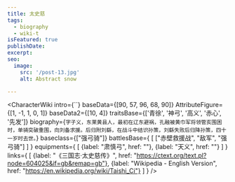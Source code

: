 ```yaml
---
title: 太史慈
tags:
  - biography
  - wiki-t
isFeatured: true
publishDate:
excerpt:
seo:
  image:
    src: '/post-13.jpg'
    alt: Abstract snow

---
```



<CharacterWiki
  intro={``}
  baseData={[90, 57, 96, 68, 90]}
  AttributeFigure={[1, -1, 1, 0, 1]}
  baseData2={[10, 4]}
  traitsBase={['青徐', '神弓', '高义', '赤心', '先发']}
  biography={`字子义，东莱黄县人，最初在辽东避祸，孔融被黄巾军将领管亥围困时，单骑突破重围，向刘备求援。后归附刘繇，在战斗中结识孙策，刘繇失败后归降孙策，四十一岁时去世。`}
  baseclass={["强弓骑"]}
  battlesBase={
    [
      ["赤壁救援战", "敌军", "强弓骑"]
    ]
  }
  equipments={
    [
      {label: "肃慎弓", href: ""},
      {label: "天义", href: ""}
    ]
  }
  links={
    [
      {label: "《三国志·太史慈传》", href: "https://ctext.org/text.pl?node=604025&if=gb&remap=gb"},
      {label: "Wikipedia - English Version", href: "https://en.wikipedia.org/wiki/Taishi_Ci"}
    ]
  }
/>
